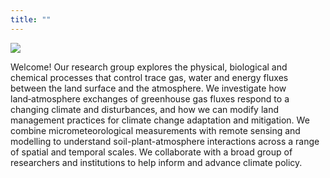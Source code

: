 ```yaml
---
title: ""
---
```


![](./images/Lab_April_2022.jpg){fig-align="center"}

Welcome! Our research group explores the physical, biological and chemical processes that control trace gas, water and energy fluxes between the land surface and the atmosphere. We investigate how land‑atmosphere exchanges of greenhouse gas fluxes respond to a changing climate and disturbances, and how we can modify land management practices for climate change adaptation and mitigation. We combine micrometeorological measurements with remote sensing and modelling to understand soil-plant-atmosphere interactions across a range of spatial and temporal scales. We collaborate with a broad group of researchers and institutions to help inform and advance climate policy. 


